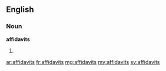 ==English==

===Noun===
'''affidavits'''

# {{plural of|affidavit}}

[[ar:affidavits]]
[[fr:affidavits]]
[[mg:affidavits]]
[[my:affidavits]]
[[sv:affidavits]]